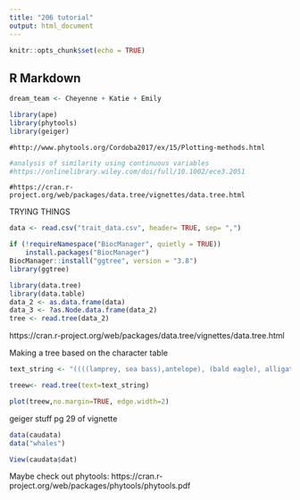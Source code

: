 ```yaml
---
title: "206 tutorial"
output: html_document
---
```


```r
knitr::opts_chunk$set(echo = TRUE)
```

## R Markdown
```r
dream_team <- Cheyenne + Katie + Emily
```

```r
library(ape)
library(phytools)
library(geiger)
```


```tree
#http://www.phytools.org/Cordoba2017/ex/15/Plotting-methods.html
```
```r
#analysis of similarity using continuous variables
#https://onlinelibrary.wiley.com/doi/full/10.1002/ece3.2051
```
```building
#https://cran.r-project.org/web/packages/data.tree/vignettes/data.tree.html
```



TRYING THINGS
```r
data <- read.csv("trait_data.csv", header= TRUE, sep= ",")
```


```r
if (!requireNamespace("BiocManager", quietly = TRUE))
    install.packages("BiocManager")
BiocManager::install("ggtree", version = "3.8")
library(ggtree)
```

```r
library(data.tree)
library(data.table)
data_2 <- as.data.frame(data)
data_3 <- ?as.Node.data.frame(data_2)
tree <- read.tree(data_2)
```
https://cran.r-project.org/web/packages/data.tree/vignettes/data.tree.html


Making a tree based on the character table 
```r
text_string <- "((((lamprey, sea bass),antelope), (bald eagle), alligator));"
```


```r
treew<- read.tree(text=text_string)
```

```r
plot(treew,no.margin=TRUE, edge.width=2)
```

geiger stuff
pg 29 of vignette
```r
data(caudata)
data("whales")

View(caudata$dat)
```

Maybe check out phytools:
https://cran.r-project.org/web/packages/phytools/phytools.pdf

